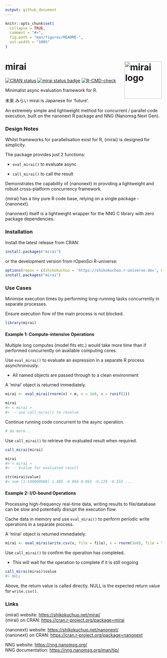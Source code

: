 ```yaml
---
output: github_document
---
```


<!-- README.md is generated from README.Rmd. Please edit that file -->

```r
knitr::opts_chunk$set(
  collapse = TRUE,
  comment = "#>",
  fig.path = "man/figures/README-",
  out.width = "100%"
)
```

# mirai <a href="https://shikokuchuo.net/mirai/" alt="mirai"><img src="man/figures/logo.png" alt="mirai logo" align="right" width="120"/></a>

<!-- badges: start -->
[![CRAN status](https://www.r-pkg.org/badges/version/mirai?color=112d4e)](https://CRAN.R-project.org/package=mirai)
[![mirai status badge](https://shikokuchuo.r-universe.dev/badges/mirai?color=ddcacc)](https://shikokuchuo.r-universe.dev) 
[![R-CMD-check](https://github.com/shikokuchuo/mirai/workflows/R-CMD-check/badge.svg)](https://github.com/shikokuchuo/mirai/actions)
<!-- badges: end -->

Minimalist async evaluation framework for R.

未来 みらい mirai is Japanese for 'future'.

An extremely simple and lightweight method for concurrent / parallel code execution, built on the nanonext R package and NNG (Nanomsg Next Gen).

### Design Notes

Whilst frameworks for parallelisation exist for R, {mirai} is designed for simplicity.

The package provides just 2 functions:

 - `eval_mirai()` to evaluate async
 
 - `call_mirai()` to call the result

Demonstrates the capability of {nanonext} in providing a lightweight and robust cross-platform concurrency framework.

{mirai} has a tiny pure R code base, relying on a single package - {nanonext}. 

{nanonext} itself is a lightweight wrapper for the NNG C library with zero package dependencies.

### Installation

Install the latest release from CRAN:

```r
install.packages("mirai")
```

or the development version from rOpenSci R-universe:

```r
options(repos = c(shikokuchuo = 'https://shikokuchuo.r-universe.dev', CRAN = 'https://cloud.r-project.org'))
install.packages("mirai")
```

### Use Cases

Minimise execution times by performing long-running tasks concurrently in separate processes.

Ensure execution flow of the main process is not blocked.

```r
library(mirai)
```

#### Example 1: Compute-intensive Operations

Multiple long computes (model fits etc.) would take more time than if performed concurrently on available computing cores.

Use `eval_mirai()` to evaluate an expression in a separate R process asynchronously.

- All named objects are passed through to a clean environment

A 'mirai' object is returned immediately.

```r
mirai <- eval_mirai(rnorm(n) + m, n = 1e8, m = runif(1))

mirai
#> < mirai >
#>  ~ use call_mirai() to resolve
```

Continue running code concurrent to the async operation.

```r
# do more...
```

Use `call_mirai()` to retrieve the evaluated result when required.

```r
call_mirai(mirai)

mirai
#> < mirai >
#>  - $value for evaluated result

str(mirai$value)
#> num [1:100000000] 1.485 -0.804 0.965 -0.128 -0.555 ...
```

#### Example 2: I/O-bound Operations

Processing high-frequency real-time data, writing results to file/database can be slow and potentially disrupt the execution flow.

Cache data in memory and use `eval_mirai()` to perform periodic write operations in a separate process. 

A 'mirai' object is returned immediately.

```r
mirai <- eval_mirai(write.csv(x, file = file), x = rnorm(1e8), file = tempfile())
```

Use `call_mirai()` to confirm the operation has completed.

- This will wait for the operation to complete if it is still ongoing

```r
call_mirai(mirai)$value
#> NULL

```

Above, the return value is called directly. NULL is the expected return value for `write.csv()`.

### Links

{mirai} website: <https://shikokuchuo.net/mirai/><br />
{mirai} on CRAN: <https://cran.r-project.org/package=mirai>

{nanonext} website: <https://shikokuchuo.net/nanonext/><br />
{nanonext} on CRAN: <https://cran.r-project.org/package=nanonext>

NNG website: <https://nng.nanomsg.org/><br />
NNG documentation: <https://nng.nanomsg.org/man/tip/><br />
